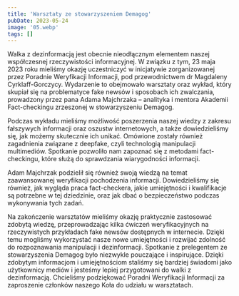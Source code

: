 ```yaml
---
title: 'Warsztaty ze stowarzyszeniem Demagog'
pubDate: 2023-05-24
image: '05.webp'
tags: []
---
```


Walka z dezinformacją jest obecnie nieodłącznym elementem naszej współczesnej rzeczywistości informacyjnej. W związku z tym, 23 maja 2023 roku mieliśmy okazję uczestniczyć w inicjatywie zorganizowanej przez Poradnie Weryfikacji Informacji, pod przewodnictwem dr Magdaleny Cyrklaff-Gorczycy. Wydarzenie to obejmowało warsztaty oraz wykład, który skupiał się na problematyce fake newsów i sposobach ich zwalczania, prowadzony przez pana Adama Majchrzaka – analityka i mentora Akademii Fact-checkingu zrzeszonej w stowarzyszeniu Demagog.

Podczas wykładu mieliśmy możliwość poszerzenia naszej wiedzy z zakresu fałszywych informacji oraz oszustw internetowych, a także dowiedzieliśmy się, jak możemy skutecznie ich unikać. Omówione zostały również zagadnienia związane z deepfake, czyli technologią manipulacji multimediów. Spotkanie pozwoliło nam zapoznać się z metodami fact-checkingu, które służą do sprawdzania wiarygodności informacji.

Adam Majchrzak podzielił się również swoją wiedzą na temat zaawansowanej weryfikacji pochodzenia informacji. Dowiedzieliśmy się również, jak wygląda praca fact-checkera, jakie umiejętności i kwalifikacje są potrzebne w tej dziedzinie, oraz jak dbać o bezpieczeństwo podczas wykonywania tych zadań.

Na zakończenie warsztatów mieliśmy okazję praktycznie zastosować zdobytą wiedzę, przeprowadzając kilka ćwiczeń weryfikacyjnych na rzeczywistych przykładach fake newsów dostępnych w internecie. Dzięki temu mogliśmy wykorzystać nasze nowe umiejętności i rozwijać zdolność do rozpoznawania manipulacji i dezinformacji. Spotkanie z prelegentem ze stowarzyszenia Demagog było niezwykle pouczające i inspirujące. Dzięki zdobytym informacjom i umiejętnościom staliśmy się bardziej świadomi jako użytkownicy mediów i jesteśmy lepiej przygotowani do walki z dezinformacją. Chcieliśmy podziękować Poradni Weryfikacji Informacji za zaproszenie członków naszego Koła do udziału w warsztatach. 